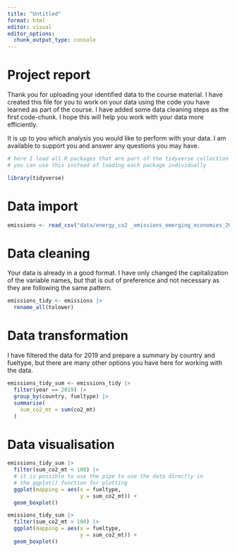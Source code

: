 ```yaml
---
title: "Untitled"
format: html
editor: visual
editor_options: 
  chunk_output_type: console
---
```


# Project report

Thank you for uploading your identified data to the course material. I have created this file for you to work on your data using the code you have learned as part of the course. I have added some data cleaning steps as the first code-chunk. I hope this will help you work with your data more efficiently.

It is up to you which analysis you would like to perform with your data. I am available to support you and answer any questions you may have.

```r
# here I load all R packages that are part of the tidyverse collection of R packages
# you can use this instead of loading each package individually

library(tidyverse)

```

# Data import

```r
emissions <- read_csv("data/energy_co2 _emissions_emerging_economies_2010s.csv")

```

# Data cleaning

Your data is already in a good format. I have only changed the capitalization of the variable names, but that is out of preference and not necessary as they are following the same pattern.

```r
emissions_tidy <- emissions |>
  rename_all(tolower) 
```

# Data transformation

I have filtered the data for 2019 and prepare a summary by country and fueltype, but there are many other options you have here for working with the data.

```r

emissions_tidy_sum <- emissions_tidy |> 
  filter(year == 2019) |> 
  group_by(country, fueltype) |> 
  summarise(
    sum_co2_mt = sum(co2_mt)
  )

```

# Data visualisation

```r

emissions_tidy_sum |> 
  filter(sum_co2_mt < 100) |> 
  # it is possible to use the pipe to use the data directly in 
  # the ggplot() function for plotting
  ggplot(mapping = aes(x = fueltype, 
                       y = sum_co2_mt)) +
  geom_boxplot() 

```

```r

emissions_tidy_sum |> 
  filter(sum_co2_mt > 100) |> 
  ggplot(mapping = aes(x = fueltype,
                       y = sum_co2_mt)) +
  geom_boxplot() 

```

## 

